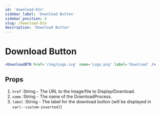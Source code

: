 ```yaml
---
id: 'download-btn'
sidebar_label: 'Download Button'
sidebar_position: 6
slug: /download-btn
description: 'Download Button'
---
```


# Download Button

<Container>
  <Row>
    <Col xs={12} md={4} lg={3}>
        <DownloadBTN href='/img/Logo.svg' name='Logo.png' label='Download' />
    </Col>
  </Row>
</Container>




```jsx title='index.mdx'  showLineNumbers
<DownloadBTN href='/img/Logo.svg' name='Logo.png' label='Download' />
```



## Props

1. `href` :String - The URL to the Image/file to Display/Download.
2. `name` :String - The name of the DownloadProcess.
3. `label` :String - The label for the download button (will be displayed in  `var(--custom-inverted)`)


<!-- TODO: Make the download button more customizable ZB.backgroundColor -->
